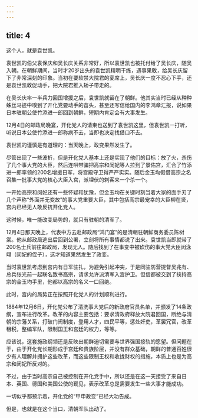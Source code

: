 ```yaml
---
---
---
```

title: 4
---



这个人，就是袁世凯。

袁世凯的伯父袁保庆和吴长庆关系非常好，所以袁世凯也被托付给了吴长庆，随吴入朝。在朝鲜期间，当时才20岁出头的袁世凯精明干练，遇事果敢，给吴长庆留下了非常深刻的印象。当初在要软禁大院君的宴席上，吴长庆一度不忍心下手，还是袁世凯敦促动手，把大院君推入轿子带走的。

在吴长庆率一半兵力回国增援之后，袁世凯就留在了朝鲜。他其实当时已经从种种蛛丝马迹中嗅到了开化党要动手的苗头，甚至还写信给国内的李鸿章汇报，说如果日本驻朝公使竹添进一郎回到朝鲜，短期内肯定会有大事发生。

12月4日的邮政局晚宴，开化党人的请柬也送到了袁世凯这里，但袁世凯一打听，听说日本公使竹添进一郎称病不去，当即也决定找借口不去。

袁世凯的谨慎是有道理的：当天晚上，政变果然发生了。

尽管出现了一些波折，但是开化党人基本上还是实现了他们的目标：放了火，杀伤了几个事大党的大臣，然后连哄带骗把高宗和闵妃等人拉到了景佑宫，汇合了竹添进一郎率领的200名增援日军，将宫殿守卫得严严实实。随后金玉均假借高宗之名召集一批事大党的核心大臣入宫，派埋伏的刺客来一个杀一个。

一开始高宗和闵妃还有一些怀疑和犹豫，但金玉均在关键时刻当着大家的面手刃了几个声称“外面并无变故”的事大党重要大臣，其中包括高宗最宠幸的大臣柳在贤，宫内已经无人敢反抗开化党人。

这时候，唯一能改变局势的，就只有驻朝的清军了。

12月4日那天晚上，代表中方去赴邮政局“鸿门宴”的是清朝驻朝鲜商务委员陈树棠。他从邮政局逃出后回到公署，立刻将所有事情都说了出来。袁世凯当即就带了200名士兵前往邮政局，发现无人。随后找到了在事变中被砍伤的事大党大臣闵泳翊（闵妃的侄子），这才知道果然发生了政变。

当时袁世凯考虑到宫内有日军驻扎，为避免引起冲突，于是同驻防营提督吴兆有、总兵张光前一起联名致书高宗，请求允许派清军入宫护卫。但信都被交到了挟持高宗的金玉均手里，他都以高宗的名义一口回绝。

此时，宫内的局势正在按照开化党人的计划顺利进行。

1884年12月6日，开化党公布了清洗事大党后的新政府官员名单，并颁发了14条政纲，宣布进行改革。改革的内容主要包括：要求清政府释放大院君回国，断绝与清朝的宗藩关系，打破门阀制度，登用人才，四民平等，惩处奸吏，革罢冗官，改革租税，整编军队，限制国王和宫廷的权力，等等。

应该说，这套施政纲领还是反映出朝鲜迫切需要与世界强国接轨的愿望。但问题在于，由于开化党长期形成于宫廷和贵族阶层，并没有群众基础，朝鲜的普通百姓很少有人理解并拥护这些改革，而这些限制王权和收拢财权的措施，本质上也是为高宗和闵妃所反对的。

不过，由于当时高宗自己被控制在开化党手中，所以还是在这一天接受了来自日本、英国、德国和美国公使的觐见，表示改革总是需要发生一些大事才能成功。

一切似乎都预示着，开化党的“甲申政变”已经大功告成。

但是，也就是在这个当口，清朝军队出动了。